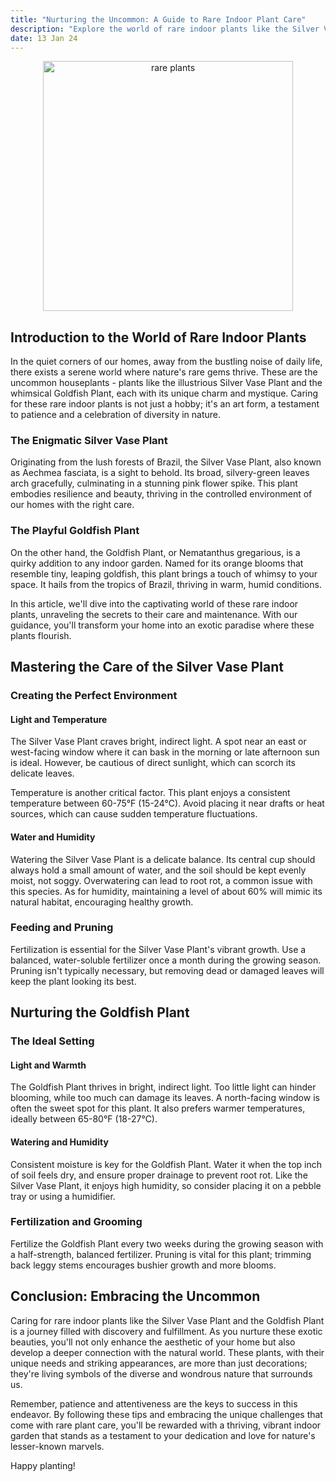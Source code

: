 ```yaml
---
title: "Nurturing the Uncommon: A Guide to Rare Indoor Plant Care"
description: "Explore the world of rare indoor plants like the Silver Vase and Goldfish Plant. Learn tips and tricks to keep these exotic beauties thriving in your home."
date: 13 Jan 24
---
```


<center>
  <img src="/images/rare_plants.png" alt="rare plants" width="400" />
</center>


## Introduction to the World of Rare Indoor Plants

In the quiet corners of our homes, away from the bustling noise of daily life, there exists a serene world where nature's rare gems thrive. These are the uncommon houseplants - plants like the illustrious Silver Vase Plant and the whimsical Goldfish Plant, each with its unique charm and mystique. Caring for these rare indoor plants is not just a hobby; it's an art form, a testament to patience and a celebration of diversity in nature.

### The Enigmatic Silver Vase Plant

Originating from the lush forests of Brazil, the Silver Vase Plant, also known as Aechmea fasciata, is a sight to behold. Its broad, silvery-green leaves arch gracefully, culminating in a stunning pink flower spike. This plant embodies resilience and beauty, thriving in the controlled environment of our homes with the right care.

### The Playful Goldfish Plant

On the other hand, the Goldfish Plant, or Nematanthus gregarious, is a quirky addition to any indoor garden. Named for its orange blooms that resemble tiny, leaping goldfish, this plant brings a touch of whimsy to your space. It hails from the tropics of Brazil, thriving in warm, humid conditions.

In this article, we'll dive into the captivating world of these rare indoor plants, unraveling the secrets to their care and maintenance. With our guidance, you'll transform your home into an exotic paradise where these plants flourish.

## Mastering the Care of the Silver Vase Plant

### Creating the Perfect Environment

#### Light and Temperature

The Silver Vase Plant craves bright, indirect light. A spot near an east or west-facing window where it can bask in the morning or late afternoon sun is ideal. However, be cautious of direct sunlight, which can scorch its delicate leaves.

Temperature is another critical factor. This plant enjoys a consistent temperature between 60-75°F (15-24°C). Avoid placing it near drafts or heat sources, which can cause sudden temperature fluctuations.

#### Water and Humidity

Watering the Silver Vase Plant is a delicate balance. Its central cup should always hold a small amount of water, and the soil should be kept evenly moist, not soggy. Overwatering can lead to root rot, a common issue with this species. As for humidity, maintaining a level of about 60% will mimic its natural habitat, encouraging healthy growth.

### Feeding and Pruning

Fertilization is essential for the Silver Vase Plant's vibrant growth. Use a balanced, water-soluble fertilizer once a month during the growing season. Pruning isn't typically necessary, but removing dead or damaged leaves will keep the plant looking its best.

## Nurturing the Goldfish Plant

### The Ideal Setting

#### Light and Warmth

The Goldfish Plant thrives in bright, indirect light. Too little light can hinder blooming, while too much can damage its leaves. A north-facing window is often the sweet spot for this plant. It also prefers warmer temperatures, ideally between 65-80°F (18-27°C).

#### Watering and Humidity

Consistent moisture is key for the Goldfish Plant. Water it when the top inch of soil feels dry, and ensure proper drainage to prevent root rot. Like the Silver Vase Plant, it enjoys high humidity, so consider placing it on a pebble tray or using a humidifier.

### Fertilization and Grooming

Fertilize the Goldfish Plant every two weeks during the growing season with a half-strength, balanced fertilizer. Pruning is vital for this plant; trimming back leggy stems encourages bushier growth and more blooms.

## Conclusion: Embracing the Uncommon

Caring for rare indoor plants like the Silver Vase Plant and the Goldfish Plant is a journey filled with discovery and fulfillment. As you nurture these exotic beauties, you'll not only enhance the aesthetic of your home but also develop a deeper connection with the natural world. These plants, with their unique needs and striking appearances, are more than just decorations; they're living symbols of the diverse and wondrous nature that surrounds us.

Remember, patience and attentiveness are the keys to success in this endeavor. By following these tips and embracing the unique challenges that come with rare plant care, you'll be rewarded with a thriving, vibrant indoor garden that stands as a testament to your dedication and love for nature's lesser-known marvels.

Happy planting!
